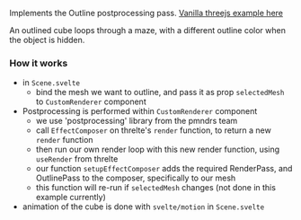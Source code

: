 Implements the Outline postprocessing pass. [Vanilla threejs example here](https://threejs.org/examples/?q=outline#webgl_postprocessing_outline)

An outlined cube loops through a maze, with a different outline color when the object is hidden.

<Example path="postprocessing/outline" />

### How it works

- in `Scene.svelte`
  - bind the mesh we want to outline, and pass it as prop `selectedMesh` to `CustomRenderer` component
- Postprocessing is performed within `CustomRenderer` component
  - we use 'postprocessing' library from the pmndrs team
  - call `EffectComposer` on threlte's `render` function, to return a new `render` function
  - then run our own render loop with this new render function, using `useRender` from threlte
  - our function `setupEffectComposer` adds the required RenderPass, and OutlinePass to the composer, specifically to our mesh
  - this function will re-run if `selectedMesh` changes (not done in this example currently)
- animation of the cube is done with `svelte/motion` in `Scene.svelte`
